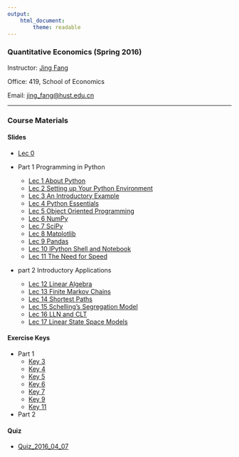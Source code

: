```yaml
---
output: 
    html_document:
        theme: readable
---
```


### Quantitative Economics (Spring 2016)

Instructor: [Jing Fang](http://bayeswhu.github.io)

Office: 419, School of Economics

Email: [jing_fang@hust.edu.cn](jing_fang@hust.edu.cn)

-----

### Course Materials

#### Slides

- [Lec 0](qe/Lec0.html)

- Part 1 Programming in Python
    + [Lec 1 About Python](qe/Lec1.html)
    + [Lec 2 Setting up Your Python Environment](qe/Lec2.html)
    + [Lec 3 An Introductory Example](qe/Lec3.html)
    + [Lec 4 Python Essentials](qe/Lec4.html)
    + [Lec 5 Object Oriented Programming](qe/Lec5.html)
    + [Lec 6 NumPy](qe/Lec6.html)
    + [Lec 7 SciPy](qe/Lec7.html)
    + [Lec 8 Matplotlib](qe/Lec8.html)
    + [Lec 9 Pandas](qe/Lec9.html)
    + [Lec 10 IPython Shell and Notebook](qe/Lec10.html)
    + [Lec 11 The Need for Speed](qe/Lec11.html)

  
- part 2 Introductory Applications
    + [Lec 12 Linear Algebra](qe/Lec12.html)
    + [Lec 13 Finite Markov Chains](qe/Lec13.html)
    + [Lec 14 Shortest Paths](qe/Lec14.html)
    + [Lec 15 Schelling's Segregation Model](qe/Lec15.html)
    + [Lec 16 LLN and CLT](qe/Lec16.html)
    + [Lec 17 Linear State Space Models](qe/Lec17.html)<!-- -->

#### Exercise Keys

- Part 1
    + [Key 3](qe/Lec3_Key.ipynb)
    + [Key 4](qe/Lec4_Key.ipynb)
    + [Key 5](qe/Lec5_Key.ipynb)
    + [Key 6](qe/Lec6_Key.ipynb)
    + [Key 7](qe/Lec7_Key.ipynb)
    + [Key 9](qe/Lec9_Key.ipynb)
    + [Key 11](qe/Lec11_Key.ipynb)

- Part 2

#### Quiz

- [Quiz_2016_04_07](qe/Quiz.html)